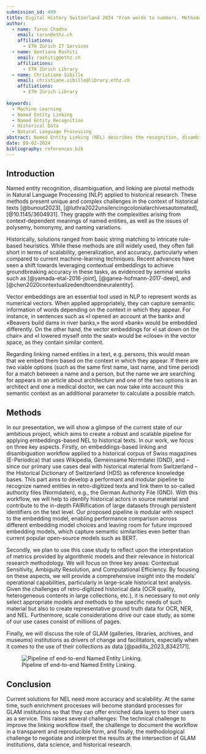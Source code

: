 ```yaml
---
submission_id: 499
title: Digital History Switzerland 2024 "From words to numbers. Methodological perspectives on large scale Named Entity Linking"
author:
  - name: Tarun Chadha
    email: tarun@ethz.ch
    affiliations:
      - ETH Zürich IT Services
  - name: Gentiana Rashiti
    email: rashitig@ethz.ch
    affiliations:
      - ETH Zürich Library
  - name: Christiane Sibille
    email: christiane.sibille@library.ethz.ch
    affiliations:
      - ETH Zürich Library
  
keywords:
  - Machine Learning
  - Named Entity Linking
  - Named Entity Recognition
  - Historical Data
  - Natural Language Processing
abstract: Named Entity Linking (NEL) describes the recognition, disambiguation, and linking of so-called «Named Entities» (such as people, places, and organizations) in text. Machine-assisted linking of entities helps to identify historical actors in large source corpora and thus contributes significantly to digital approaches in historical research. However, applying NEL to historical data presents unique challenges due to issues ranging from poor OCR and alternate spellings to people in historical texts being under-represented in contemporary databases. Given that we often have only sparse specific information about an entity in its direct context, we are developing a robust, modular, and scalable workflow in which we «embed» the people by the context in which they appear. This gives us more information, enabling disambiguation even when only limited data is present and application of NEL to large text corpora. Such techniques have been used and described in works such as [@10.1007/978-3-030-29563-9_13] and [@vasilyev2022namedentitylinkingentity]. With developing this pipeline and the corresponding embedding knowledge base(s) of historical entities we want to enable the use of such methods in the Swiss GLAM landscape.
date: 09-02-2024
bibliography: references.bib
---
```


## Introduction

Named entity recognition, disambiguation, and linking are pivotal methods in Natural Language Processing (NLP) applied to historical research. These methods present unique and complex challenges in the context of historical texts [@bunout2023], [@luthra2022unsilencingcolonialarchivesautomated], [@10.1145/3604931]. They grapple with the complexities arising from context-dependent meanings of named entities, as well as the issues of polysemy, homonymy, and naming variations.

Historically, solutions ranged from basic string matching to intricate rule-based heuristics. While these methods are still widely used, they often fall short in terms of scalability, generalization, and accuracy, particularly when compared to current machine-learning techniques. Recent advances have seen a shift towards leveraging contextual embeddings to achieve groundbreaking accuracy in these tasks, as evidenced by seminal works such as [@yamada-etal-2016-joint], [@ganea-hofmann-2017-deep], and [@chen2020contextualizedendtoendneuralentity].

Vector embeddings are an essential tool used in NLP to represent words as numerical vectors. When applied appropriately, they can capture semantic information of words depending on the context in which they appear. For instance, in sentences such as «I opened an account at the bank» and «Beavers build dams in river banks,» the word «bank» would be embedded differently. On the other hand, the vector embeddings for «I sat down on the chair» and «I lowered myself onto the seat» would be «close» in the vector space, as they contain similar content.

Regarding linking named entities in a text, e.g. persons, this would mean that we embed them based on the context in which they appear. If there are two viable options (such as the same first name, last name, and time period) for a match between a name and a person, but the name we are searching for appears in an article about architecture and one of the two options is an architect and one a medical doctor, we can now take into account this semantic context as an additional parameter to calculate a possible match.

## Methods
In our presentation, we will show a glimpse of the current state of our ambitious project, which aims to create a robust and scalable pipeline for applying embeddings-based NEL to historical texts. In our work, we focus on three key aspects. Firstly, on embeddings-based linking and disambiguation workflow applied to a historical corpus of Swiss magazines (E-Periodica) that uses Wikipedia, Gemeinsame Normdatei (GND), and – since our primary use cases deal with historical material from Switzerland – the Historical Dictionary of Switzerland (HDS) as reference knowledge bases. This part aims to develop a performant and modular pipeline to recognize named entities in retro-digitized texts and link them to so-called authority files (Normdaten), e.g., the German Authority File (GND). With this workflow, we will help to identify historical actors in source material and contribute to the in-depth FAIRification of large datasets through persistent identifiers on the text level. Our proposed pipeline is modular with respect to the embedding model, enabling performance comparison across different embedding model choices and leaving room for future improved embedding models, which capture semantic similarities even better than current popular open-source models such as BERT.

Secondly, we plan to use this case study to reflect upon the interpretation of metrics provided by algorithmic models and their relevance in historical research methodology. We will focus on three key areas: Contextual Sensitivity, Ambiguity Resolution, and Computational Efficiency. By focusing on these aspects, we will provide a comprehensive insight into the models' operational capabilities, particularly in large-scale historical text analysis. Given the challenges of retro-digitized historical data (OCR quality, heterogeneous contents in large collections, etc.), it is necessary to not only select appropriate models and methods to the specific needs of such material but also to create representative ground truth data for OCR, NER, and NEL. Furthermore, scale considerations drive our case study, as some of our use cases consist of millions of pages.

Finally, we will discuss the role of GLAM (galleries, libraries, archives, and museums) institutions as drivers of change and facilitators, especially when it comes to the use of their collections as data [@padilla_2023_8342171].

![Pipeline of end-to-end Named Entity Linking.](https://github.com/rashitig/abstract-template/blob/main/images/graph.png?raw=true)

## Conclusion
Current solutions for NEL need more accuracy and scalability. At the same time, such enrichment processes will become standard processes for GLAM institutions so that they can offer enriched data layers to their users as a service. This raises several challenges: The technical challenge to improve the linking workflow itself, the challenge to document the workflow in a transparent and reproducible form, and finally, the methodological challenge to negotiate and interpret the results at the intersection of GLAM institutions, data science, and historical research.   

